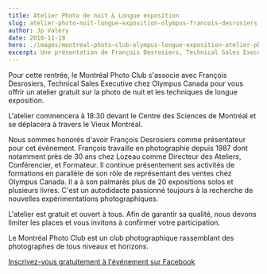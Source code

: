 ```yaml
---
title: Atelier Photo de nuit & Longue exposition
slug: atelier-photo-nuit-longue-exposition-olympus-francois-desrosiers
author: Jp Valery
date: 2018-11-19
hero: ./images/montreal-photo-club-olympus-longue-exposition-atelier-photo.jpg
excerpt: Une présentation de François Desrosiers, Technical Sales Executive chez Olympus.
---
```


Pour cette rentrée, le Montréal Photo Club s'associe avec François Desrosiers, Technical Sales Executive chez Olympus Canada pour vous offrir un atelier gratuit sur la photo de nuit et les techniques de longue exposition.

L'atelier commencera à 18:30 devant le Centre des Sciences de Montréal et se déplacera à travers le Vieux Montréal.

Nous sommes honorés d'avoir François Desrosiers comme présentateur pour cet événement. François travaille en photographie depuis 1987 dont notamment près de 30 ans chez Lozeau comme Directeur des Ateliers, Conférencier, et Formateur. Il continue présentement ses activités de formations en parallèle de son rôle de représentant des ventes chez Olympus Canada.
Il a à son palmarès plus de 20 expositions solos et plusieurs livres. C'est un autodidacte passionné toujours à la recherche de nouvelles expérimentations photographiques.

L'atelier est gratuit et ouvert à tous. Afin de garantir sa qualité, nous devons limiter les places et vous invitons à confirmer votre participation.

Le Montréal Photo Club est un club photographique rassemblant des photographes de tous niveaux et horizons.

[Inscrivez-vous gratuitement à l'événement sur Facebook](https://www.facebook.com/events/929807624019194/)
